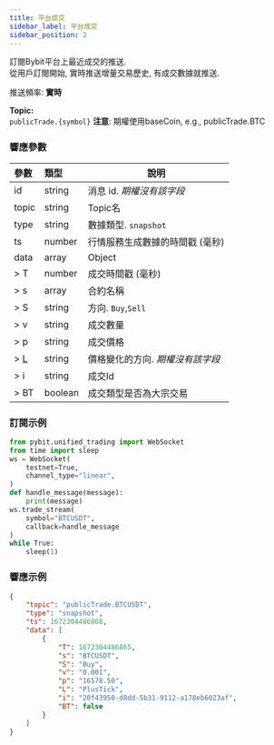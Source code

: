 ```yaml
---
title: 平台成交
sidebar_label: 平台成交
sidebar_position: 2
---
```


訂閱Bybit平台上最近成交的推送.<br/>
從用戶訂閱開始, 實時推送增量交易歷史, 有成交數據就推送.

推送頻率: **實時**

**Topic:**<br/>
`publicTrade.{symbol}` **注意**: 期權使用baseCoin, e.g., publicTrade.BTC

### 響應參數
| 參數 | 類型 | 說明|
|:----- |:-----|----- |
|id |string |消息 id. _期權沒有該字段_ |
|topic |string |Topic名 |
|type |string |數據類型. `snapshot`|
|ts |number |行情服務生成數據的時間戳 (毫秒) |
|data |array |Object |
|> T |number |成交時間戳 (毫秒) |
|> s |array |合約名稱  |
|> S |string |方向. `Buy`,`Sell` |
|> v |string |成交數量 |
|> p |string |成交價格 |
|> [L](../../enum#tickdirection) |string |價格變化的方向. _期權沒有該字段_ |
|> i |string |成交Id |
|> BT |boolean |成交類型是否為大宗交易|

### 訂閱示例

```python
from pybit.unified_trading import WebSocket
from time import sleep
ws = WebSocket(
    testnet=True,
    channel_type="linear",
)
def handle_message(message):
    print(message)
ws.trade_stream(
    symbol="BTCUSDT",
    callback=handle_message
)
while True:
    sleep(1)
```

### 響應示例

```json
{
    "topic": "publicTrade.BTCUSDT",
    "type": "snapshot",
    "ts": 1672304486868,
    "data": [
        {
            "T": 1672304486865,
            "s": "BTCUSDT",
            "S": "Buy",
            "v": "0.001",
            "p": "16578.50",
            "L": "PlusTick",
            "i": "20f43950-d8dd-5b31-9112-a178eb6023af",
            "BT": false
        }
    ]
}
```

